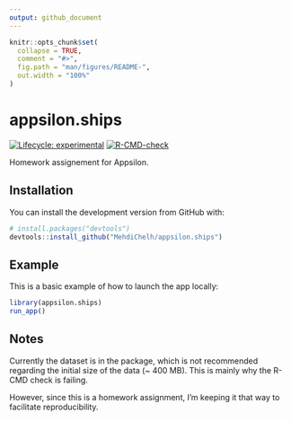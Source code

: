 ```yaml
---
output: github_document
---
```


<!-- README.md is generated from README.Rmd. Please edit that file -->

```r
knitr::opts_chunk$set(
  collapse = TRUE,
  comment = "#>",
  fig.path = "man/figures/README-",
  out.width = "100%"
)
```

# appsilon.ships

<!-- badges: start -->
[![Lifecycle: experimental](https://img.shields.io/badge/lifecycle-experimental-orange.svg)](https://lifecycle.r-lib.org/articles/stages.html#experimental)
[![R-CMD-check](https://github.com/MehdiChelh/appsilon.ships/workflows/R-CMD-check/badge.svg)](https://github.com/MehdiChelh/appsilon.ships/actions)
<!-- badges: end -->

Homework assignement for Appsilon.

## Installation

You can install the development version from GitHub with:

``` r
# install.packages("devtools")
devtools::install_github("MehdiChelh/appsilon.ships")
```

## Example

This is a basic example of how to launch the app locally:

``` r
library(appsilon.ships)
run_app()
```

## Notes

Currently the dataset is in the package, which is not recommended regarding the initial size of the data (~ 400 MB). This is mainly why the R-CMD check is failing.

However, since this is a homework assignment, I'm keeping it that way to facilitate reproducibility.


